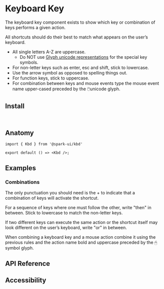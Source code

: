


<Meta of={stories} />

# Keyboard Key

The keyboard key component exists to show which key or combination of keys performs a given action.

All shortcuts should do their best to match what appears on the user’s keyboard.

- All single letters A-Z are uppercase.
  - Do NOT use [Glyph unicode representations](https://en.wikipedia.org/wiki/List_of_Unicode_characters) for the special key symbols.
- For non-letter keys such as enter, esc and shift, stick to lowercase.
- Use the arrow symbol as opposed to spelling things out.
- For function keys, stick to uppercase.
- For combination between keys and mouse events type the mouse event name upper-cased preceded by the 🖱️unicode glyph.


<Canvas of={stories.Default} />

## Install

```sh
npm install @spark-ui/kbd
```

## Anatomy

```tsx
import { Kbd } from '@spark-ui/kbd'

export default () => <Kbd />;
```

## Examples

### Combinations

The only punctuation you should need is the + to indicate that a combination of keys will activate the shortcut.

<Canvas of={stories.ShiftPlusH} />

For a sequence of keys where one must follow the other, write "then" in between. Stick to lowercase to match the non-letter keys.

<Canvas of={stories.ShiftThenH} />

If two different keys can execute the same action or the shortcut itself may look different on the user’s keyboard, write "or" in between.

<Canvas of={stories.ShiftOrH} />

When combining a keyboard key and a mouse action combine it using the previous rules and the action name bold and uppercase preceded by the 🖱symbol glyph.

<Canvas of={stories.OptionPlusScroll} />

## API Reference

<ArgTypes of={Kbd} />

## Accessibility

<A11yReport of="kbd" />
